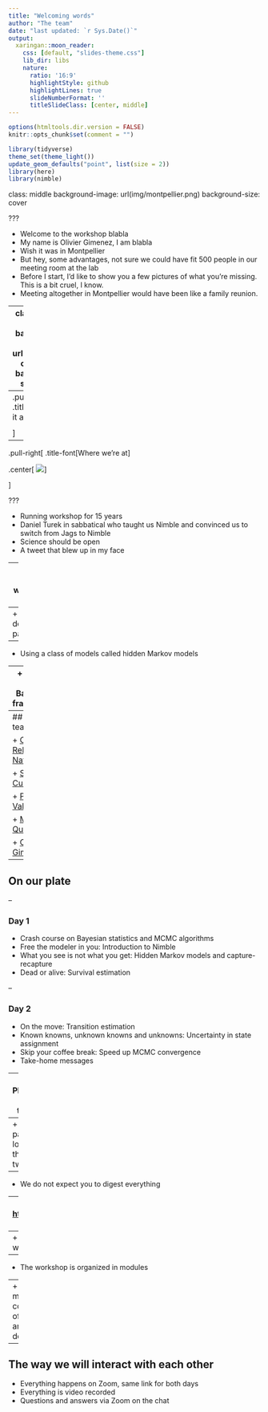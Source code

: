 ```yaml
---
title: "Welcoming words"
author: "The team"
date: "last updated: `r Sys.Date()`"
output:
  xaringan::moon_reader:
    css: [default, "slides-theme.css"]
    lib_dir: libs
    nature:
      ratio: '16:9'
      highlightStyle: github
      highlightLines: true
      slideNumberFormat: ''
      titleSlideClass: [center, middle]
---
```


```r
options(htmltools.dir.version = FALSE)
knitr::opts_chunk$set(comment = "")

library(tidyverse)
theme_set(theme_light())
update_geom_defaults("point", list(size = 2)) 
library(here)
library(nimble)
```


class: middle
background-image: url(img/montpellier.png)
background-size: cover

???

+ Welcome to the workshop blabla
+ My name is Olivier Gimenez, I am blabla
+ Wish it was in Montpellier
+ But hey, some advantages, not sure we could have fit 500 people in our meeting room at the lab
+ Before I start, I'd like to show you a few pictures of what you’re missing. This is a bit cruel, I know. 
+ Meeting altogether in Montpellier would have been like a family reunion. 

---
class: center, middle
background-image: url(img/zoom-covid.png)
background-size: cover

???

+ Instead, we're spending quality time on Zoom. 

---
.pull-left[
.title-font[How it all started]

<center><blockquote class="twitter-tweet"><p lang="en" dir="ltr">📢📅🪤 Inference about animal demographic parameters: Bayesian analysis of capture-recapture data using Jags/Nimble. May 17-18, 2021. Remote workshop. Free of charge. Video-recorded. 🥳<br>➡️ Registration is up and running <a href="https://t.co/wB94IWtBKY">https://t.co/wB94IWtBKY</a><br>➡️ Details in the thread. <a href="https://t.co/mP3tuleIkZ">https://t.co/mP3tuleIkZ</a></p>&mdash; Olivier Gimenez 🖖 (@oaggimenez) <a href="https://twitter.com/oaggimenez/status/1355068873746362368?ref_src=twsrc%5Etfw">January 29, 2021</a></blockquote> <script async src="https://platform.twitter.com/widgets.js" charset="utf-8"></script></center>

]

--

.pull-right[
.title-font[Where we're at]

.center[
![](img/googleform.png)
]

]

???

+ Running workshop for 15 years
+ Daniel Turek in sabbatical who taught us Nimble and convinced us to switch from Jags to Nimble
+ Science should be open
+ A tweet that blew up in my face

---
## What this workshop is about

--
+ Estimating demographic parameters 

--
+ Using a class of models called hidden Markov models

--
+ Within the Bayesian framework

---
## The team 

+ [Chloe Rebecca Nater](https://twitter.com/chloe_nater)

+ [Sarah Cubaynes](https://twitter.com/sarahcubaynes)

+ [Perry de Valpine](https://twitter.com/r_nimble)

+ [Maud Quéroué](https://twitter.com/maudqueroue)    

+ [Olivier Gimenez](https://twitter.com/oaggimenez)


---
## On our plate

--

### Day 1
+ Crash course on Bayesian statistics and MCMC algorithms
+ Free the modeler in you: Introduction to Nimble
+ What you see is not what you get: Hidden Markov models and capture-recapture
+ Dead or alive: Survival estimation

--

### Day 2
+ On the move: Transition estimation
+ Known knowns, unknown knowns and unknowns: Uncertainty in state assignment
+ Skip your coffee break: Speed up MCMC convergence 
+ Take-home messages

---
## Philosophy of teaching

--
+ We've packed a lot of things in two days

--
+ We do not expect you to digest everything

--
+ All material on website <https://oliviergimenez.github.io/bayesian-cr-workshop/>

???

Let's take a minute to have a look to the website


--
+ Feel free to play around with material while we walk through it, and afterwards

--
+ The workshop is organized in modules

--
+ Each module is a combination of lectures and live demos

---
## The way we will interact with each other

+ Everything happens on Zoom, same link for both days
+ Everything is video recorded
+ Questions and answers via Zoom on the chat
